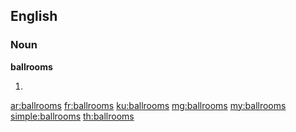 ==English==

===Noun===
'''ballrooms'''

# {{plural of|ballroom}}

[[ar:ballrooms]]
[[fr:ballrooms]]
[[ku:ballrooms]]
[[mg:ballrooms]]
[[my:ballrooms]]
[[simple:ballrooms]]
[[th:ballrooms]]